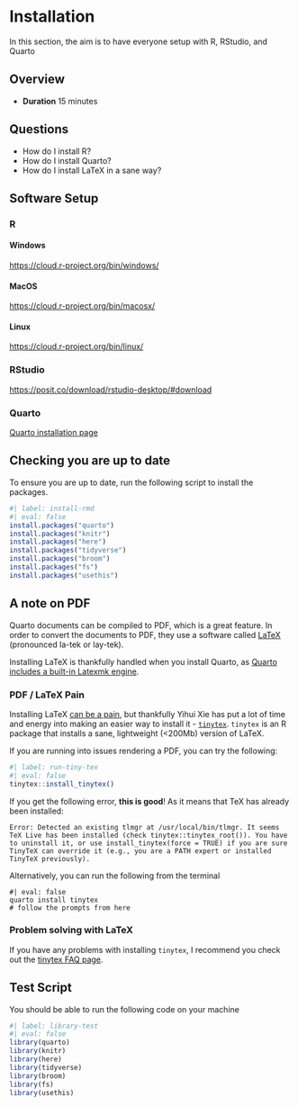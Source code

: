 # Installation

In this section, the aim is to have everyone setup with R, RStudio, and Quarto

## Overview

* **Duration** 15 minutes

## Questions

* How do I install R?
* How do I install Quarto?
* How do I install LaTeX in a sane way?

## Software Setup

### R

#### Windows

[https://cloud.r-project.org/bin/windows/](https://cloud.r-project.org/bin/windows/)

#### MacOS

[https://cloud.r-project.org/bin/macosx/](https://cloud.r-project.org/bin/macosx/)

#### Linux

[https://cloud.r-project.org/bin/linux/](https://cloud.r-project.org/bin/linux/)

### RStudio

[https://posit.co/download/rstudio-desktop/#download](https://posit.co/download/rstudio-desktop/#download)

### Quarto

[Quarto installation page](https://quarto.org/docs/get-started/)

## Checking you are up to date

To ensure you are up to date, run the following script to install the packages.

```r
#| label: install-rmd
#| eval: false
install.packages("quarto")
install.packages("knitr")
install.packages("here")
install.packages("tidyverse")
install.packages("broom")
install.packages("fs")
install.packages("usethis")
```

## A note on PDF

Quarto documents can be compiled to PDF, which is a great feature. In order to convert the documents to PDF, they use a software called [LaTeX](https://www.latex-project.org/) (pronounced la-tek or lay-tek).

Installing LaTeX is thankfully handled when you install Quarto, as [Quarto includes a built-in Latexmk engine](https://quarto.org/docs/output-formats/pdf-engine.html#latexmk). 

### PDF / LaTeX Pain

Installing LaTeX [can be a pain](https://yihui.name/tinytex/pain/), but thankfully Yihui Xie has put a lot of time and energy into making an easier way to install it - [`tinytex`](https://yihui.name/tinytex/). `tinytex` is an R package that installs a sane, lightweight (<200Mb) version of LaTeX. 

If you are running into issues rendering a PDF, you can try the following:

```r
#| label: run-tiny-tex
#| eval: false
tinytex::install_tinytex()
```

If you get the following error, **this is good**! As it means that TeX has already been installed:

```
Error: Detected an existing tlmgr at /usr/local/bin/tlmgr. It seems TeX Live has been installed (check tinytex::tinytex_root()). You have to uninstall it, or use install_tinytex(force = TRUE) if you are sure TinyTeX can override it (e.g., you are a PATH expert or installed TinyTeX previously).
```

Alternatively, you can run the following from the terminal

```shell
#| eval: false
quarto install tinytex
# follow the prompts from here
```

### Problem solving with LaTeX

If you have any problems with installing `tinytex`, I recommend you check out the [tinytex FAQ page](https://yihui.name/tinytex/faq/).

## Test Script

You should be able to run the following code on your machine

```r
#| label: library-test
#| eval: false
library(quarto)
library(knitr)
library(here)
library(tidyverse)
library(broom)
library(fs)
library(usethis)
```
